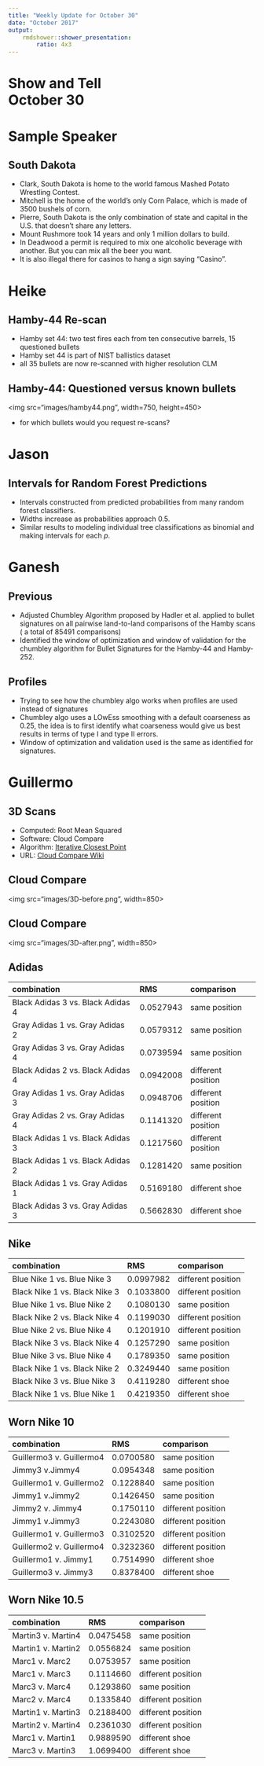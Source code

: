 ```yaml
---
title: "Weekly Update for October 30"
date: "October 2017"
output: 
    rmdshower::shower_presentation:
        ratio: 4x3
---
```


# Show and Tell <br> October 30

# Sample Speaker

## South Dakota

- Clark, South Dakota is home to the world famous Mashed Potato Wrestling Contest.
- Mitchell is the home of the world's only Corn Palace, which is made of 3500 bushels of corn.
- Pierre, South Dakota is the only combination of state and capital in the U.S. that doesn't share any letters.
- Mount Rushmore took 14 years and only 1 million dollars to build.
- In Deadwood a permit is required to mix one alcoholic beverage with another. But you can mix all the beer you want.
- It is also illegal there for casinos to hang a sign saying "Casino".

# Heike

## Hamby-44 Re-scan

- Hamby set 44: two test fires  each from ten consecutive barrels, 15 questioned bullets
- Hamby set 44 is part of NIST ballistics dataset
- all 35 bullets are now re-scanned with higher resolution CLM

## Hamby-44: Questioned versus known bullets

<img src="images/hamby44.png", width=750, height=450>

- for which bullets would you request re-scans?

# Jason

## Intervals for Random Forest Predictions

- Intervals constructed from predicted probabilities from many random forest classifiers.
- Widths increase as probabilities approach 0.5.
- Similar results to modeling individual tree classifications as binomial and making intervals for each $p$.

# Ganesh
## Previous
- Adjusted Chumbley Algorithm proposed by Hadler et al. applied to bullet signatures on all pairwise land-to-land comparisons of the Hamby scans ( a total of 85491 comparisons)
- Identified the window of optimization and window of validation for the chumbley algorithm for Bullet Signatures
for the Hamby-44 and Hamby-252.

## Profiles
- Trying to see how the chumbley algo works when profiles are used instead of signatures
- Chumbley algo uses a LOwEss smoothing with a default coarseness as 0.25, the idea is to first identify what coarseness would
give us best results in terms of type I and type II errors.
- Window of optimization and validation used is the same as identified for signatures.



# Guillermo

## 3D Scans

- Computed: Root Mean Squared
- Software: Cloud Compare
- Algorithm: [Iterative Closest Point](https://en.wikipedia.org/wiki/Iterative_closest_point) 
- URL: [Cloud Compare Wiki](http://www.cloudcompare.org/doc/wiki/index.php?title=ICP)

## Cloud Compare

<img src="images/3D-before.png", width=850>

## Cloud Compare

<img src="images/3D-after.png", width=850>


## Adidas

|combination                       |       RMS|comparison         |
|:---------------------------------|:--------|:------------------|
|Black Adidas 3 vs. Black Adidas 4 | 0.0527943|same position      |
|Gray Adidas 1 vs. Gray Adidas 2   | 0.0579312|same position      |
|Gray Adidas 3 vs. Gray Adidas 4   | 0.0739594|same position      |
|Black Adidas 2 vs. Black Adidas 4 | 0.0942008|different position |
|Gray Adidas 1 vs. Gray Adidas 3   | 0.0948706|different position |
|Gray Adidas 2 vs. Gray Adidas 4   | 0.1141320|different position |
|Black Adidas 1 vs. Black Adidas 3 | 0.1217560|different position |
|Black Adidas 1 vs. Black Adidas 2 | 0.1281420|same position      |
|Black Adidas 1 vs. Gray Adidas 1  | 0.5169180|different shoe     |
|Black Adidas 3 vs. Gray Adidas 3  | 0.5662830|different shoe     |

## Nike

|combination                   |       RMS|comparison         |
|:-----------------------------|:---------|:------------------|
|Blue Nike 1 vs. Blue Nike 3   | 0.0997982|different position |
|Black Nike 1 vs. Black Nike 3 | 0.1033800|different position |
|Blue Nike 1 vs. Blue Nike 2   | 0.1080130|same position      |
|Black Nike 2 vs. Black Nike 4 | 0.1199030|different position |
|Blue Nike 2 vs. Blue Nike 4   | 0.1201910|different position |
|Black Nike 3 vs. Black Nike 4 | 0.1257290|same position      |
|Blue Nike 3 vs. Blue Nike 4   | 0.1789350|same position      |
|Black Nike 1 vs. Black Nike 2 | 0.3249440|same position      |
|Black Nike 3 vs. Blue Nike 3  | 0.4119280|different shoe     |
|Black Nike 1 vs. Blue Nike 1  | 0.4219350|different shoe     |

## Worn Nike 10

|combination              |       RMS|comparison         |
|:------------------------|:---------|:------------------|
|Guillermo3 v. Guillermo4 | 0.0700580|same position      |
|Jimmy3 v.Jimmy4          | 0.0954348|same position      |
|Guillermo1 v. Guillermo2 | 0.1228840|same position      |
|Jimmy1 v.Jimmy2          | 0.1426450|same position      |
|Jimmy2 v. Jimmy4         | 0.1750110|different position |
|Jimmy1 v.Jimmy3          | 0.2243080|different position |
|Guillermo1 v. Guillermo3 | 0.3102520|different position |
|Guillermo2 v. Guillermo4 | 0.3232360|different position |
|Guillermo1 v. Jimmy1     | 0.7514990|different shoe     |
|Guillermo3 v. Jimmy3     | 0.8378400|different shoe     |


## Worn Nike 10.5

|combination        |       RMS|comparison         |
|:------------------|:---------|:------------------|
|Martin3 v. Martin4 | 0.0475458|same position      |
|Martin1 v. Martin2 | 0.0556824|same position      |
|Marc1 v. Marc2     | 0.0753957|same position      |
|Marc1 v. Marc3     | 0.1114660|different position |
|Marc3 v. Marc4     | 0.1293860|same position      |
|Marc2 v. Marc4     | 0.1335840|different position |
|Martin1 v. Martin3 | 0.2188400|different position |
|Martin2 v. Martin4 | 0.2361030|different position |
|Marc1 v. Martin1   | 0.9889590|different shoe     |
|Marc3 v. Martin3   | 1.0699400|different shoe     |
